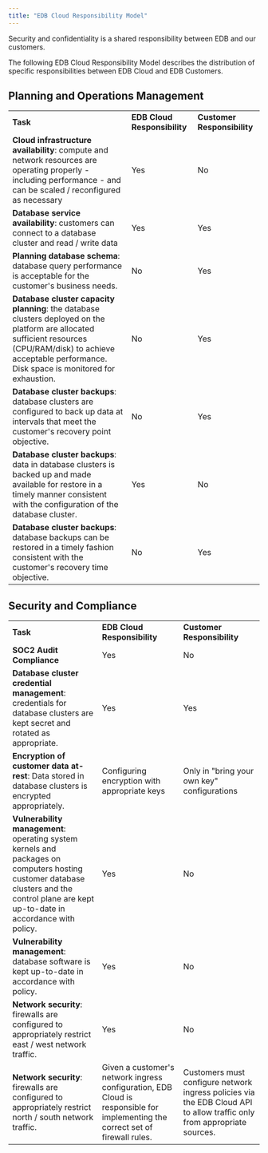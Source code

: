 ```yaml
---
title: "EDB Cloud Responsibility Model"
---
```


Security and confidentiality is a shared responsibility between EDB and our customers.

The following EDB Cloud Responsibility Model describes the distribution of specific responsibilities between EDB Cloud and EDB Customers.


## Planning and Operations Management


<table>
    <tr>
        <td><strong>Task</strong>
        </td>
        <td><strong>EDB Cloud Responsibility</strong>
        </td>
        <td><strong>Customer Responsibility</strong>
        </td>
    </tr>
    <tr>
        <td><strong>Cloud infrastructure availability</strong>: compute and network resources are operating properly - including performance - and can be scaled / reconfigured as necessary
        </td>
        <td>Yes
        </td>
        <td>No
        </td>
    </tr>
    <tr>
        <td><strong>Database service availability</strong>: customers can connect to a database cluster and read / write data
        </td>
        <td>Yes
        </td>
        <td>Yes
        </td>
    </tr>
    <tr>
        <td><strong>Planning database schema</strong>: database query performance is acceptable for the customer's business needs.
        </td>
        <td>No
        </td>
        <td>Yes
        </td>
    </tr>
    <tr>
        <td><strong>Database cluster capacity planning</strong>: the database clusters deployed on the platform are allocated sufficient resources (CPU/RAM/disk) to achieve acceptable performance. Disk space is monitored for exhaustion.
        </td>
        <td>No
        </td>
        <td>Yes
        </td>
    </tr>
    <tr>
        <td><strong>Database cluster backups</strong>: database clusters are configured to back up data at intervals that meet the customer's recovery point objective.
        </td>
        <td>No
        </td>
        <td>Yes
        </td>
    </tr>
    <tr>
        <td><strong>Database cluster backups</strong>: data in database clusters is backed up and made available for restore in a timely manner consistent with the configuration of the database cluster.
        </td>
        <td>Yes
        </td>
        <td>No
        </td>
    </tr>
    <tr>
        <td><strong>Database cluster backups</strong>: database backups can be restored in a timely fashion consistent with the customer's recovery time objective.
        </td>
        <td>No
        </td>
        <td>Yes
        </td>
    </tr>
</table>



## Security and Compliance



<table>
    <tr>
        <td><strong>Task</strong>
        </td>
        <td><strong>EDB Cloud Responsibility</strong>
        </td>
        <td><strong>Customer Responsibility</strong>
        </td>
    </tr>
    <tr>
        <td><strong>SOC2 Audit Compliance</strong>
        </td>
        <td>Yes
        </td>
        <td>No
        </td>
    </tr>
    <tr>
        <td><strong>Database cluster credential management</strong>: credentials for database clusters are kept secret and rotated as appropriate.
        </td>
        <td>Yes
        </td>
        <td>Yes
        </td>
    </tr>
    <tr>
        <td><strong>Encryption of customer data at-rest</strong>: Data stored in database clusters is encrypted appropriately.
        </td>
        <td> Configuring encryption with appropriate keys
        </td>
        <td>Only in "bring your own key" configurations
        </td>
    </tr>
    <tr>
        <td><strong>Vulnerability management</strong>: operating system kernels and packages on computers hosting customer database clusters and the control plane are kept up-to-date in accordance with policy.
        </td>
        <td>Yes
        </td>
        <td>No
        </td>
    </tr>
    <tr>
        <td><strong>Vulnerability management</strong>: database software is kept up-to-date in accordance with policy.
        </td>
        <td>Yes
        </td>
        <td>No
        </td>
    </tr>
    <tr>
        <td><strong>Network security</strong>: firewalls are configured to appropriately restrict east / west network traffic.
        </td>
        <td>Yes
        </td>
        <td>No
        </td>
    </tr>
    <tr>
        <td><strong>Network security</strong>: firewalls are configured to appropriately restrict north / south network traffic.
        </td>
        <td>Given a customer's network ingress configuration, EDB Cloud is responsible for implementing the correct set of firewall rules.
        </td>
        <td>Customers must configure network ingress policies via the EDB Cloud API to allow traffic only from appropriate sources.
        </td>
    </tr>
</table>



